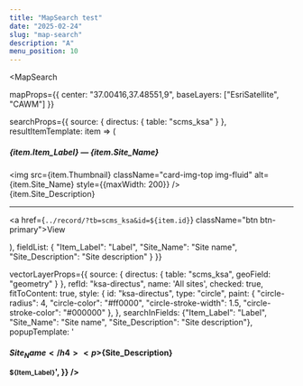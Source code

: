 ```yaml
---
title: "MapSearch test"
date: "2025-02-24"
slug: "map-search"
description: "A"
menu_position: 10
---
```




<MapSearch 
  
  mapProps={{
    center: "37.00416,37.48551,9",
    baseLayers: ["EsriSatellite", "CAWM"]
  }} 
  
  searchProps={{
    source: {
      directus: {
        table: "scms_ksa"
      }
    },
    resultItemTemplate: item => (<div className="card my-3" key={item.id}>
      <div className="card-body">
        <h5 className="card-title">{item.Item_Label} — {item.Site_Name}</h5>
        <div className="card-text">
        <div className="row">
          <div className="col-3">
            <img src={item.Thumbnail} className="card-img-top img-fluid" alt={item.Site_Name} style={{maxWidth: 200}} />
          </div>
          <div className="col-9">
            {item.Site_Description}
            <hr />
            <a href={`../record/?tb=scms_ksa&id=${item.id}`} className="btn btn-primary">View</a>
          </div>
        </div>
      </div>
    </div>
  </div>
  ),
    fieldList: {
      "Item_Label": "Label",
    "Site_Name": "Site name",
    "Site_Description": "Site description"
    }
  }} 
  
  vectorLayerProps={{
    source: { directus: {
        table: "scms_ksa",
        geoField: "geometry"
      } },
    refId: "ksa-directus",
    name: 'All sites',
    checked: true,
    fitToContent: true,
    style: {
      id: "ksa-directus",
      type: "circle",
      paint: {
        "circle-radius": 4,
        "circle-color": "#ff0000",
        "circle-stroke-width": 1.5,
        "circle-stroke-color": "#000000"
      },
    },
    searchInFields: {"Item_Label": "Label",
      "Site_Name": "Site name",
      "Site_Description": "Site description"},
    popupTemplate: '<h4>${Site_Name}</h4><p>${Site_Description}</p><small>${Item_Label}</small>',
  }} />